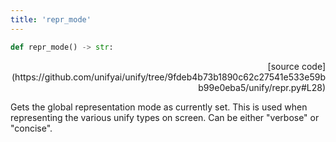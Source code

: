 ```yaml
---
title: 'repr_mode'
---
```


```python
def repr_mode() -> str:
```

<p align="right">[source code](https://github.com/unifyai/unify/tree/9fdeb4b73b1890c62c27541e533e59bb99e0eba5/unify/repr.py#L28)</p>

Gets the global representation mode as currently set. This is used when representing
the various unify types on screen. Can be either "verbose" or "concise".